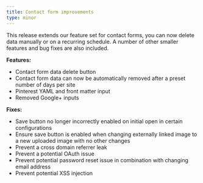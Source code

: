 ```yaml
---
title: Contact form improvements
type: minor
---
```


This release extends our feature set for contact forms, you can now delete data manually or on a recurring schedule. A number of other smaller features and bug fixes are also included.

**Features:**

* Contact form data delete button
* Contact form data can now be automatically removed after a preset number of days per site
* Pinterest YAML and front matter input
* Removed Google+ inputs

**Fixes:**

* Save button no longer incorrectly enabled on initial open in certain configurations
* Ensure save button is enabled when changing externally linked image to a new uploaded image with no other changes
* Prevent a cross domain referrer leak
* Prevent a potential OAuth issue
* Prevent potential password reset issue in combination with changing email address
* Prevent potential XSS injection